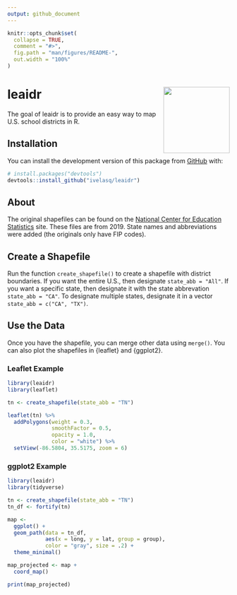 ```yaml
---
output: github_document
---
```


<!-- README.md is generated from README.Rmd. Please edit that file -->

```r
knitr::opts_chunk$set(
  collapse = TRUE,
  comment = "#>",
  fig.path = "man/figures/README-",
  out.width = "100%"
)
```

# leaidr <img src='man/figures/logo.png' align="right" height="150" />

<!-- badges: start -->
<!-- badges: end -->

The goal of leaidr is to provide an easy way to map U.S. school districts in R.

## Installation

You can install the development version of this package from [GitHub](https://github.com/) with:

``` r
# install.packages("devtools")
devtools::install_github("ivelasq/leaidr")
```

## About

The original shapefiles can be found on the [National Center for Education Statistics](https://nces.ed.gov/programs/edge/Geographic/DistrictBoundaries) site. These files are from 2019. State names and abbreviations were added (the originals only have FIP codes).

## Create a Shapefile

Run the function `create_shapefile()` to create a shapefile with district boundaries. If you want the entire U.S., then designate `state_abb = "All"`. If you want a specific state, then designate it with the state abbrevation `state_abb = "CA"`. To designate multiple states, designate it in a vector `state_abb = c("CA", "TX")`.

## Use the Data

Once you have the shapefile, you can merge other data using `merge()`. You can also plot the shapefiles in {leaflet} and {ggplot2}.

### Leaflet Example

```r
library(leaidr)
library(leaflet)

tn <- create_shapefile(state_abb = "TN")

leaflet(tn) %>% 
  addPolygons(weight = 0.3, 
              smoothFactor = 0.5,
              opacity = 1.0, 
              color = "white") %>% 
  setView(-86.5804, 35.5175, zoom = 6)
```

### ggplot2 Example

```r
library(leaidr)
library(tidyverse)

tn <- create_shapefile(state_abb = "TN")
tn_df <- fortify(tn)

map <-
  ggplot() +
  geom_path(data = tn_df, 
            aes(x = long, y = lat, group = group),
            color = "gray", size = .2) +
  theme_minimal()

map_projected <- map +
  coord_map()

print(map_projected)
```